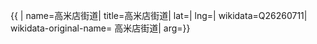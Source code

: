 {{ {{{1|PRC admin/showdata}}}|
name=高米店街道|
title=高米店街道|
lat=|
lng=|
wikidata=Q26260711|
wikidata-original-name=	高米店街道|
arg={{{arg|}}}}}